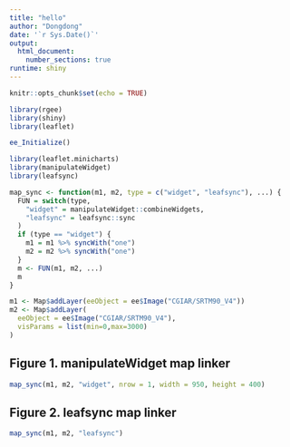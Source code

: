 ```yaml
---
title: "hello"
author: "Dongdong"
date: '`r Sys.Date()`'
output: 
  html_document: 
    number_sections: true
runtime: shiny
---
```


```r
knitr::opts_chunk$set(echo = TRUE)

library(rgee)
library(shiny)
library(leaflet)

ee_Initialize()
```

```r
library(leaflet.minicharts)
library(manipulateWidget)
library(leafsync)

map_sync <- function(m1, m2, type = c("widget", "leafsync"), ...) {
  FUN = switch(type,
    "widget" = manipulateWidget::combineWidgets, 
    "leafsync" = leafsync::sync
  )
  if (type == "widget") {
    m1 = m1 %>% syncWith("one")
    m2 = m2 %>% syncWith("one")
  }
  m <- FUN(m1, m2, ...)
  m
}

m1 <- Map$addLayer(eeObject = ee$Image("CGIAR/SRTM90_V4")) 
m2 <- Map$addLayer(
  eeObject = ee$Image("CGIAR/SRTM90_V4"),
  visParams = list(min=0,max=3000)
)
```

## Figure 1. manipulateWidget map linker
```r
map_sync(m1, m2, "widget", nrow = 1, width = 950, height = 400)
```

## Figure 2. leafsync map linker
```r
map_sync(m1, m2, "leafsync")
```

